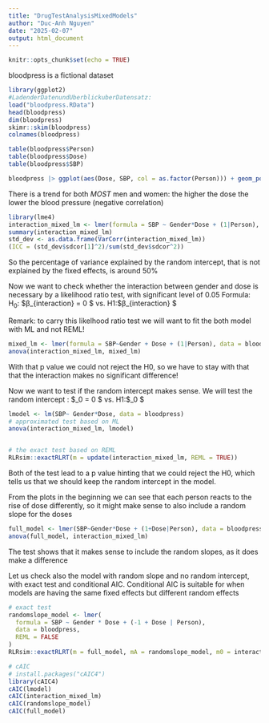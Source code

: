 ```yaml
---
title: "DrugTestAnalysisMixedModels"
author: "Duc-Anh Nguyen"
date: "2025-02-07"
output: html_document
---
```


```r
knitr::opts_chunk$set(echo = TRUE)
```


bloodpress is a fictional dataset
```r
library(ggplot2)
#LadenderDatenundUberblickuberDatensatz:
load("bloodpress.RData")
head(bloodpress)
dim(bloodpress)
skimr::skim(bloodpress)
colnames(bloodpress)

table(bloodpress$Person)
table(bloodpress$Dose)
table(bloodpress$SBP)

bloodpress |> ggplot(aes(Dose, SBP, col = as.factor(Person))) + geom_point() + geom_line() + facet_wrap(~Gender) + ggtitle("Blood pressures for different doses in 30 people") + ylab("Blood pressure in mmHg") + xlab("Dose in mg")+ scale_color_discrete(name = "30 people (test subjects)")


```
There is a trend for both *MOST* men and women: the higher the dose the lower the blood pressure (negative correlation)


```r
library(lme4)
interaction_mixed_lm <- lmer(formula = SBP ~ Gender*Dose + (1|Person), data = bloodpress, REML = FALSE)
summary(interaction_mixed_lm)
std_dev <- as.data.frame(VarCorr(interaction_mixed_lm))
(ICC = (std_dev$sdcor[1]^2)/sum(std_dev$sdcor^2))


```
So the percentage of variance explained by the random intercept, that is not explained by the fixed effects, is around 50%


Now we want to check whether the interaction between gender and dose is necessary by a likelihood ratio test, with significant level of 0.05
Formula: H~0~: $β_{interaction} = 0 $ vs. H1:$β_{interaction} \neq 0 $

Remark: to carry this likelhood ratio test we will want to fit the both model with ML and not REML!
```r
mixed_lm <- lmer(formula = SBP~Gender + Dose + (1|Person), data = bloodpress, REML = FALSE)
anova(interaction_mixed_lm, mixed_lm)
```
With that p value we could not reject the H0, so we have to stay with that that the interaction makes no significant difference! 

Now we want to test if the random intercept makes sense. We will test the random intercept : 
$\tau_0 = 0 $ vs. H1:$\tau_0 \geq 0 $
```r
lmodel <- lm(SBP~ Gender*Dose, data = bloodpress)
# approximated test based on ML
anova(interaction_mixed_lm, lmodel)


# the exact test based on REML
RLRsim::exactRLRT(m = update(interaction_mixed_lm, REML = TRUE))

```
Both of the test lead to a p value hinting that we could reject the H0, which tells us that we should keep the random intercept in the model.


From the plots in the beginning we can see that each person reacts to the rise of dose differently, so it might make sense to also include a random slope for the doses
```r
full_model <- lmer(SBP~Gender*Dose + (1+Dose|Person), data = bloodpress, REML = FALSE)
anova(full_model, interaction_mixed_lm)


```
The test shows that it makes sense to include the random slopes, as it does make a difference 


Let us check also the model with random slope and no random intercept, with exact test and conditional AIC.
Conditional AIC is suitable for when models are having the same fixed effects but different random effects
```r
# exact test
randomslope_model <- lmer(
  formula = SBP ~ Gender * Dose + (-1 + Dose | Person),
  data = bloodpress,
  REML = FALSE
)
RLRsim::exactRLRT(m = full_model, mA = randomslope_model, m0 = interaction_mixed_lm)

# cAIC
# install.packages("cAIC4")
library(cAIC4)
cAIC(lmodel)
cAIC(interaction_mixed_lm)
cAIC(randomslope_model)
cAIC(full_model)
```
